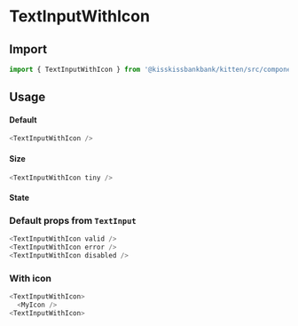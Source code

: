 
<Meta title="Form/TextInputWithIcon" component={TextInputWithIcon} />

# TextInputWithIcon

<Canvas>
  <Story name="Example" story={stories.Default} />
</Canvas>

## Import

```js
import { TextInputWithIcon } from '@kisskissbankbank/kitten/src/components/form/text-input-with-icon'
```

## Usage

#### Default

```js
<TextInputWithIcon />
```

#### Size

```js
<TextInputWithIcon tiny />
```

#### State

### Default props from `TextInput`

```js
<TextInputWithIcon valid />
<TextInputWithIcon error />
<TextInputWithIcon disabled />
```

### With icon

```js
<TextInputWithIcon>
  <MyIcon />
<TextInputWithIcon>
```
